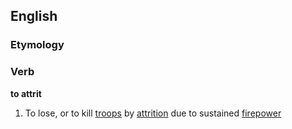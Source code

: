 ==English==

===Etymology===
{{back-form|attrition}}

===Verb===
'''to attrit'''

# To lose, or to kill [[troop]]s by [[attrition]] due to sustained [[firepower]]
